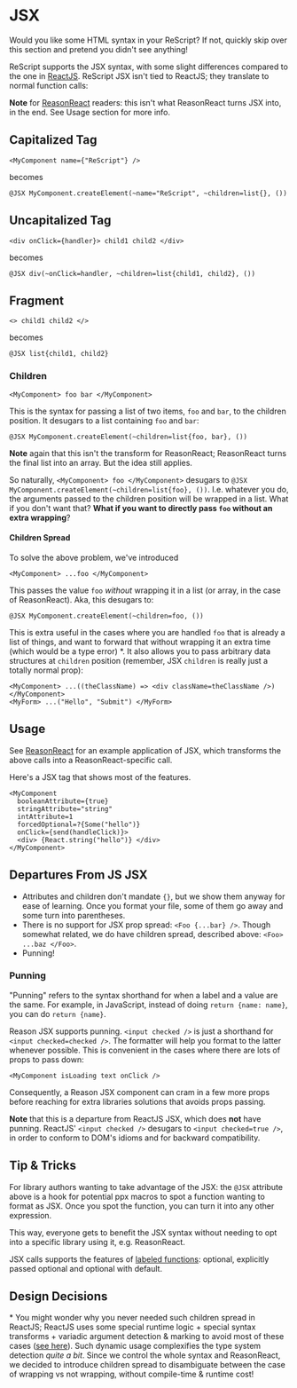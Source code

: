 # JSX

Would you like some HTML syntax in your ReScript? If not, quickly skip over this section and pretend you didn't see anything!

ReScript supports the JSX syntax, with some slight differences compared to the one in [ReactJS](https://facebook.github.io/react/docs/introducing-jsx.html). ReScript JSX isn't tied to ReactJS; they translate to normal function calls:

**Note** for [ReasonReact](//reasonml.github.io/reason-react/) readers: this isn't what ReasonReact turns JSX into, in the end. See Usage section for more info.

## Capitalized Tag

```re
<MyComponent name={"ReScript"} />
```

becomes

```re
@JSX MyComponent.createElement(~name="ReScript", ~children=list{}, ())
```

## Uncapitalized Tag

```re
<div onClick={handler}> child1 child2 </div>
```

becomes

```re
@JSX div(~onClick=handler, ~children=list{child1, child2}, ())
```

## Fragment

```re
<> child1 child2 </>
```

becomes

```re
@JSX list{child1, child2}
```

### Children

```re
<MyComponent> foo bar </MyComponent>
```

This is the syntax for passing a list of two items, `foo` and `bar`, to the children position. It desugars to a list containing `foo` and `bar`:

```re
@JSX MyComponent.createElement(~children=list{foo, bar}, ())
```

**Note** again that this isn't the transform for ReasonReact; ReasonReact turns the final list into an array. But the idea still applies.

So naturally, `<MyComponent> foo </MyComponent>` desugars to `@JSX MyComponent.createElement(~children=list{foo}, ())`. I.e. whatever you do, the arguments passed to the children position will be wrapped in a list. What if you don't want that? **What if you want to directly pass `foo` without an extra wrapping**?

#### Children Spread

To solve the above problem, we've introduced

```re
<MyComponent> ...foo </MyComponent>
```

This passes the value `foo` _without_ wrapping it in a list (or array, in the case of ReasonReact). Aka, this desugars to:

```re
@JSX MyComponent.createElement(~children=foo, ())
```

This is extra useful in the cases where you are handled `foo` that is already a list of things, and want to forward that without wrapping it an extra time (which would be a type error) \*. It also allows you to pass arbitrary data structures at `children` position (remember, JSX `children` is really just a totally normal prop):

```re
<MyComponent> ...((theClassName) => <div className=theClassName />) </MyComponent>
<MyForm> ...("Hello", "Submit") </MyForm>
```

## Usage

See [ReasonReact](//reasonml.github.io/reason-react/docs/jsx) for an example application of JSX, which transforms the above calls into a ReasonReact-specific call.

Here's a JSX tag that shows most of the features.

```re
<MyComponent
  booleanAttribute={true}
  stringAttribute="string"
  intAttribute=1
  forcedOptional=?{Some("hello")}
  onClick={send(handleClick)}>
  <div> {React.string("hello")} </div>
</MyComponent>
```

## Departures From JS JSX

- Attributes and children don't mandate `{}`, but we show them anyway for ease of learning. Once you format your file, some of them go away and some turn into parentheses.
- There is no support for JSX prop spread: `<Foo {...bar} />`. Though somewhat related,  we do have children spread, described above: `<Foo> ...baz </Foo>`.
- Punning!

### Punning

"Punning" refers to the syntax shorthand for when a label and a value are the same. For example, in JavaScript, instead of doing `return {name: name}`, you can do `return {name}`.

Reason JSX supports punning. `<input checked />` is just a shorthand for `<input checked=checked />`. The formatter will help you format to the latter whenever possible. This is convenient in the cases where there are lots of props to pass down:

```re
<MyComponent isLoading text onClick />
```

Consequently, a Reason JSX component can cram in a few more props before reaching for extra libraries solutions that avoids props passing.

**Note** that this is a departure from ReactJS JSX, which does **not** have punning. ReactJS' `<input checked />` desugars to `<input checked=true />`, in order to conform to DOM's idioms and for backward compatibility.

## Tip & Tricks

For library authors wanting to take advantage of the JSX: the `@JSX` attribute above is a hook for potential ppx macros to spot a function wanting to format as JSX. Once you spot the function, you can turn it into any other expression.

This way, everyone gets to benefit the JSX syntax without needing to opt into a specific library using it, e.g. ReasonReact.

JSX calls supports the features of [labeled functions](function.md#labeled-arguments): optional, explicitly passed optional and optional with default.

## Design Decisions

\* You might wonder why you never needed such children spread in ReactJS; ReactJS uses some special runtime logic + special syntax transforms + variadic argument detection & marking to avoid most of these cases ([see here](https://github.com/facebook/react/blob/9b36df86c6ccecb73ca44899386e6a72a83ad445/packages/react/src/ReactElement.js#L207)). Such dynamic usage complexifies the type system detection _quite a bit_. Since we control the whole syntax and ReasonReact, we decided to introduce children spread to disambiguate between the case of wrapping vs not wrapping, without compile-time & runtime cost!
